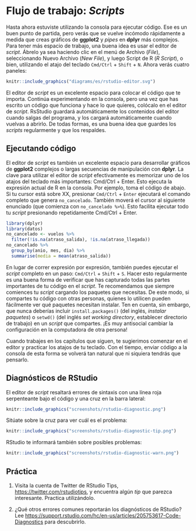 # Flujo de trabajo: *Scripts*

Hasta ahora estuviste utilizando la consola para ejecutar código. Ese es un buen punto de partida, pero verás que se vuelve incómodo rápidamente a medida que creas gráficos de **ggplot2** y *pipes* en **dplyr** más complejos. Para tener más espacio de trabajo, una buena idea es usar el editor de *script*. Ábrelo ya sea haciendo clic en el menú de Archivo (*File*), seleccionando Nuevo Archivo (*New File*), y luego Script de R (*R Script*), o bien, utilizando el atajo del teclado `Cmd/Ctrl` + `Shift` + `N`. Ahora verás cuatro paneles: 
```r
knitr::include_graphics("diagrams/es/rstudio-editor.svg")
```
El editor de *script* es un excelente espacio para colocar el código que te importa. Continúa experimentando en la consola, pero una vez que has escrito un código que funciona y hace lo que quieres, colócalo en el editor de *script*. RsStudio guardará automáticamente los contenidos del editor cuando salgas del programa, y los cargará automáticamente cuando vuelvas a abrirlo. De todas formas, es una buena idea que guardes los *scripts* regularmente y que los respaldes.


## Ejecutando código


El editor de *script* es también un excelente espacio para desarrollar gráficos de **ggplot2** complejos o largas secuencias de manipulación con **dplyr**. La clave para utilizar el editor de *script* efectivamente es memorizar uno de los atajos del teclado más importantes: Cmd/Ctrl + Enter. Esto ejecuta la expresión actual de R en la consola. Por ejemplo, toma el código de abajo. Si tu cursor está sobre XX, presionar `Cmd/Ctrl` + `Enter` ejecutará el comando completo que genera `no_cancelado`. También moverá el cursor al siguiente enunciado (que comienza con `no_cancelado %>%`). Esto facilita ejecutar todo tu *script* presionando repetidamente Cmd/Ctrl + Enter.


```r
library(dplyr)
library(datos)
no_cancelado <- vuelos %>% 
  filter(!is.na(atraso_salida), !is.na(atraso_llegada))
no_cancelado %>% 
  group_by(anio, mes, dia) %>% 
  summarise(media = mean(atraso_salida))
```

En lugar de correr expresión por expresión, también puedes ejecutar el *script* completo en un paso: `Cmd/Ctrl` + `Shift` + `S`. Hacer esto regularmente es una buena forma de verificar que has capturado todas las partes importantes de tu código en el *script*.
Te recomendamos que siempre comiences tu *script* cargando los paquetes que necesitas. De este modo, si compartes tu código con otras personas, quienes lo utilicen pueden fácilmente ver qué paquetes necesitan instalar. Ten en cuenta, sin embargo, que nunca deberías incluir `install.packages()` (del inglés, _instalar paquetes_)  o `setwd()` (del inglés  *set working directory*, establecer directorio de trabajo) en un *script* que compartes. ¡Es muy antisocial cambiar la configuración en la computadora de otra persona!

Cuando trabajes en los capítulos que siguen, te sugierimos comenzar en el editor y practicar los atajos de tu teclado.  Con el tiempo, enviar código a la consola de esta forma se volverá tan natural que ni siquiera tendrás que pensarlo.


## Diagnósticos de RStudio

El editor de *script* resaltará errores de sintaxis con una línea roja serpenteante bajo el código y una cruz en la barra lateral:   

```r
knitr::include_graphics("screenshots/rstudio-diagnostic.png")
```

Sitúate sobre la cruz para ver cuál es el problema: 

```r
knitr::include_graphics("screenshots/rstudio-diagnostic-tip.png")
```

RStudio te informará también sobre posibles problemas:

```r
knitr::include_graphics("screenshots/rstudio-diagnostic-warn.png")
```

## Práctica

1.  Visita la cuenta de Twitter de RStudio Tips, <https://twitter.com/rstudiotips>, y encuentra algún *tip* que parezca interesante. Practica utilizándolo.

2. ¿Qué otros errores comunes reportarán los diagnósticos de RStudio? Lee <https://support.rstudio.com/hc/en-us/articles/205753617-Code-Diagnostics> para descubrirlo.
